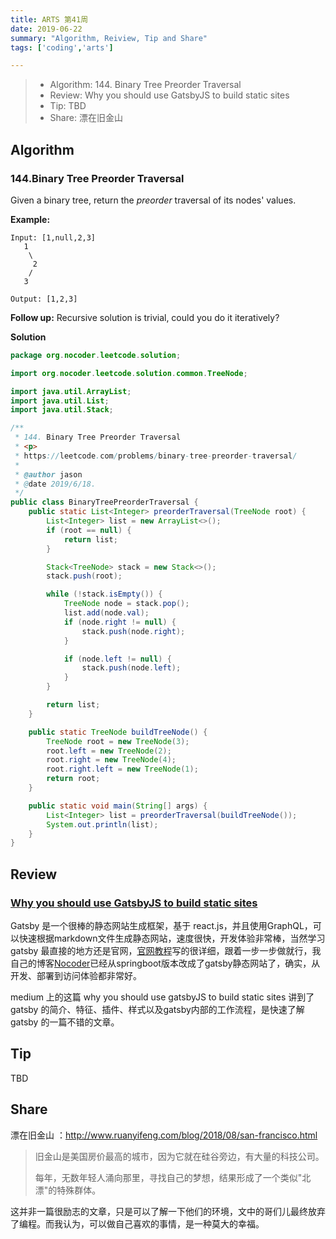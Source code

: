 ```yaml
---
title: ARTS 第41周
date: 2019-06-22
summary: "Algorithm, Reiview, Tip and Share"
tags: ['coding','arts']

---
```


> - Algorithm: 144. Binary Tree Preorder Traversal
> - Review: Why you should use GatsbyJS to build static sites
> - Tip: TBD
> - Share: 漂在旧金山

## Algorithm

### 144.Binary Tree Preorder Traversal

Given a binary tree, return the *preorder* traversal of its nodes' values.

**Example:**

```
Input: [1,null,2,3]
   1
    \
     2
    /
   3

Output: [1,2,3]
```

**Follow up:** Recursive solution is trivial, could you do it iteratively?



**Solution**

```java
package org.nocoder.leetcode.solution;

import org.nocoder.leetcode.solution.common.TreeNode;

import java.util.ArrayList;
import java.util.List;
import java.util.Stack;

/**
 * 144. Binary Tree Preorder Traversal
 * <p>
 * https://leetcode.com/problems/binary-tree-preorder-traversal/
 *
 * @author jason
 * @date 2019/6/18.
 */
public class BinaryTreePreorderTraversal {
    public static List<Integer> preorderTraversal(TreeNode root) {
        List<Integer> list = new ArrayList<>();
        if (root == null) {
            return list;
        }

        Stack<TreeNode> stack = new Stack<>();
        stack.push(root);

        while (!stack.isEmpty()) {
            TreeNode node = stack.pop();
            list.add(node.val);
            if (node.right != null) {
                stack.push(node.right);
            }

            if (node.left != null) {
                stack.push(node.left);
            }
        }

        return list;
    }

    public static TreeNode buildTreeNode() {
        TreeNode root = new TreeNode(3);
        root.left = new TreeNode(2);
        root.right = new TreeNode(4);
        root.right.left = new TreeNode(1);
        return root;
    }

    public static void main(String[] args) {
        List<Integer> list = preorderTraversal(buildTreeNode());
        System.out.println(list);
    }
}
```

## Review

### [Why you should use GatsbyJS to build static sites](https://medium.com/free-code-camp/why-you-should-use-gatsbyjs-to-build-static-sites-4f90eb6d1a7b)

Gatsby 是一个很棒的静态网站生成框架，基于 react.js，并且使用GraphQL，可以快速根据markdown文件生成静态网站，速度很快，开发体验非常棒，当然学习 gatsby 最直接的地方还是官网，[官网教程](https://www.gatsbyjs.org/tutorial/)写的很详细，跟着一步一步做就行，我自己的博客[Nocoder](http://nocoder.org)已经从springboot版本改成了gatsby静态网站了，确实，从开发、部署到访问体验都非常好。

medium 上的这篇 why you should use gatsbyJS to build static sites 讲到了 gatsby 的简介、特征、插件、样式以及gatsby内部的工作流程，是快速了解 gatsby 的一篇不错的文章。

## Tip

TBD

## Share

漂在旧金山 ：http://www.ruanyifeng.com/blog/2018/08/san-francisco.html

> 旧金山是美国房价最高的城市，因为它就在硅谷旁边，有大量的科技公司。
>
> 每年，无数年轻人涌向那里，寻找自己的梦想，结果形成了一个类似"北漂"的特殊群体。

这并非一篇很励志的文章，只是可以了解一下他们的环境，文中的哥们儿最终放弃了编程。而我认为，可以做自己喜欢的事情，是一种莫大的幸福。

